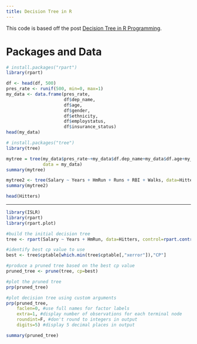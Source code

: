 ```yaml
---
title: Decision Tree in R
---
```


This code is based off the post [Decision Tree in R Programming](https://www.geeksforgeeks.org/decision-tree-in-r-programming/).

# Packages and Data

```r
# install.packages("rpart")
library(rpart)
```


```r
df <- head(df, 500)
pres_rate <- runif(500, min=0, max=1)
my_data <- data.frame(pres_rate,
                      df$dep_name,
                      df$age,
                      df$gender,
                      df$ethnicity,
                      df$employstatus,
                      df$insurance_status)
head(my_data)
```

```r
# install.packages("tree")
library(tree)
```



```r
mytree = tree(my_data$pres_rate~+my_data$df.dep_name+my_data$df.age+my_data$df.gender+my_data$df.ethnicity+my_data$df.employstatus+my_data$df.insurance_status,
              data = my_data)
summary(mytree)

mytree2 <- tree(Salary ~ Years + HmRun + Runs + RBI + Walks, data=Hitters)
summary(mytree2)

head(Hitters)
```

---

```r
library(ISLR)
library(rpart)
library(rpart.plot)

#build the initial decision tree
tree <- rpart(Salary ~ Years + HmRun, data=Hitters, control=rpart.control(cp=.0001))

#identify best cp value to use
best <- tree$cptable[which.min(tree$cptable[,"xerror"]),"CP"]

#produce a pruned tree based on the best cp value
pruned_tree <- prune(tree, cp=best)

#plot the pruned tree
prp(pruned_tree)
```

```r
#plot decision tree using custom arguments
prp(pruned_tree,
    faclen=0, #use full names for factor labels
    extra=1, #display number of observations for each terminal node
    roundint=F, #don't round to integers in output
    digits=5) #display 5 decimal places in output
```


```r
summary(pruned_tree)
```


